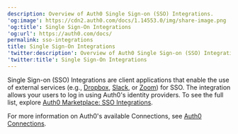 ```yaml
---
description: Overview of Auth0 Single Sign-on (SSO) Integrations.
'og:image': https://cdn2.auth0.com/docs/1.14553.0/img/share-image.png
'og:title': Single Sign-On Integrations
'og:url': https://auth0.com/docs/
permalink: sso-integrations
title: Single Sign-On Integrations
'twitter:description': Overview of Auth0 Single Sign-on (SSO) Integrations.
'twitter:title': Single Sign-On Integrations
---
```

<Tooltip tip="Single Sign-On (SSO): Service that, after a user logs into one applicaton, automatically logs that user in to other applications." cta="View Glossary" href="/glossary?term=Single+Sign-on">Single Sign-on</Tooltip> (SSO) Integrations are client applications that enable the use of external services (e.g., [Dropbox](https://marketplace.auth0.com/integrations/dropbox-sso), [Slack](https://marketplace.auth0.com/integrations/slack-sso), or [Zoom](https://marketplace.auth0.com/integrations/zoom-sso)) for SSO. The integration allows your users to log in using Auth0's <Tooltip tip="Single Sign-On (SSO): Service that, after a user logs into one applicaton, automatically logs that user in to other applications." cta="View Glossary" href="/glossary?term=identity+providers">identity providers</Tooltip>. To see the full list, explore [Auth0 Marketplace: SSO Integrations](https://marketplace.auth0.com/features/sso-integrations).

For more information on Auth0's available Connections, see [Auth0 Connections](/authenticate/identity-providers).